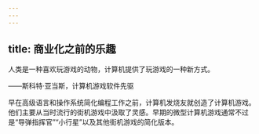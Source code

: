 ```yaml
---
---
---
```

title: 商业化之前的乐趣
---




人类是一种喜欢玩游戏的动物，计算机提供了玩游戏的一种新方式。

——斯科特·亚当斯，计算机游戏软件先驱



早在高级语言和操作系统简化编程工作之前，计算机发烧友就创造了计算机游戏。他们主要从当时流行的街机游戏中汲取了灵感。早期的微型计算机游戏通常不过是“导弹指挥官”“小行星”以及其他街机游戏的简化版本。